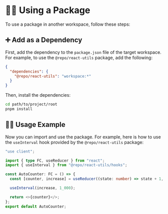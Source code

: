 # 🧑‍💻 Using a Package

To use a package in another workspace, follow these steps:

## ➕ Add as a Dependency

First, add the dependency to the `package.json` file of the target workspace.
For example, to use the `@repo/react-utils` package, add the following:

```json
{
  "dependencies": {
    "@repo/react-utils": "workspace:*"
  }
}
```

Then, install the dependencies:

```bash
cd path/to/project/root
pnpm install
```

## 🧑‍💻️ Usage Example

Now you can import and use the package. For example, here is how to use the `useInterval` hook provided by the `@repo/react-utils` package:

```typescript filename="apps/web/containers/AutoCounter/index.tsx" {4,9}
"use client";

import { type FC, useReducer } from "react";
import { useInterval } from "@repo/react-utils/hooks";

const AutoCounter: FC = () => {
  const [counter, increase] = useReducer((state: number) => state + 1, 0);

  useInterval(increase, 1_000);

  return <>{counter}</>;
};
export default AutoCounter;
```
